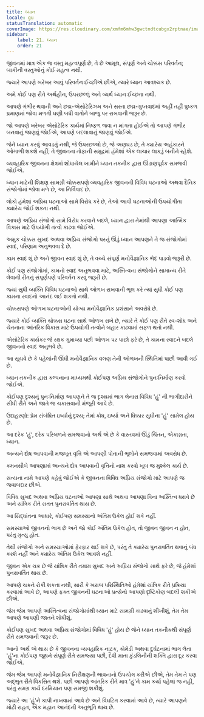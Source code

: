 ```yaml
---
title: ધ્યાન
locale: gu
statusTranslation: automatic
coverImage: https://res.cloudinary.com/xmfm6mhw3gwctndtcubgx2rptnae/image/upload/v1741354419/small_cover_la_gran_rebelion_28716e29d2.webp
sidebar:
    label: 21. ધ્યાન
    order: 21
---
```

જીવનમાં માત્ર એક જ વસ્તુ મહત્વપૂર્ણ છે, તે છે આમૂલ, સંપૂર્ણ અને ચોક્કસ પરિવર્તન; બાકીની વસ્તુઓનું કોઈ મહત્વ નથી.

જ્યારે આપણે ખરેખર આવું પરિવર્તન ઈચ્છીએ છીએ, ત્યારે ધ્યાન આવશ્યક છે.

અમે કોઈ પણ રીતે અર્થહીન, ઉપરછલ્લું અને વ્યર્થ ધ્યાન ઈચ્છતા નથી.

આપણે ગંભીર થવાની અને છદ્મ-એસોટેરિઝમ અને સસ્તા છદ્મ-ગુપ્તવાદમાં અહીં તહીં પુષ્કળ પ્રમાણમાં જોવા મળતી ઘણી બધી વાતોને બાજુ પર રાખવાની જરૂર છે.

જો આપણે ખરેખર એસોટેરિક કાર્યમાં નિષ્ફળ જવા ન માંગતા હોઈએ તો આપણે ગંભીર બનવાનું જાણવું જોઈએ, આપણે બદલાવાનું જાણવું જોઈએ.

જેને ધ્યાન કરવું આવડતું નથી, જે ઉપરછલ્લો છે, જે અણઘડ છે, તે ક્યારેય અહંકારને ઓગાળી શકશે નહીં; તે જીવનના તોફાની સમુદ્રમાં હંમેશાં એક લાચાર લાકડું બનીને રહેશે.

વ્યવહારિક જીવનના ક્ષેત્રમાં શોધાયેલ ખામીને ધ્યાન તકનીક દ્વારા ઊંડાણપૂર્વક સમજવી જોઈએ.

ધ્યાન માટેની શિક્ષણ સામગ્રી ચોક્કસપણે વ્યવહારિક જીવનની વિવિધ ઘટનાઓ અથવા દૈનિક સંજોગોમાં જોવા મળે છે, આ નિર્વિવાદ છે.

લોકો હંમેશાં અપ્રિય ઘટનાઓ સામે વિરોધ કરે છે, તેઓ આવી ઘટનાઓની ઉપયોગીતા ક્યારેય જોઈ શકતા નથી.

આપણે અપ્રિય સંજોગો સામે વિરોધ કરવાને બદલે, ધ્યાન દ્વારા તેમાંથી આપણા આત્મિક વિકાસ માટે ઉપયોગી તત્વો કાઢવા જોઈએ.

અમુક ચોક્કસ સુખદ અથવા અપ્રિય સંજોગો પરનું ઊંડું ધ્યાન આપણને તે જ સંજોગોમાં સ્વાદ, પરિણામ અનુભવવા દે છે.

કામ સ્વાદ શું છે અને જીવન સ્વાદ શું છે, તે વચ્ચે સંપૂર્ણ મનોવૈજ્ઞાનિક ભેદ પાડવો જરૂરી છે.

કોઈ પણ સંજોગોમાં, કામનો સ્વાદ અનુભવવા માટે, અસ્તિત્વના સંજોગોને સામાન્ય રીતે લેવાની રીતનું સંપૂર્ણપણે પરિવર્તન કરવું જરૂરી છે.

જ્યાં સુધી વ્યક્તિ વિવિધ ઘટનાઓ સાથે ઓળખ રાખવાની ભૂલ કરે ત્યાં સુધી કોઈ પણ કામના સ્વાદનો આનંદ લઈ શકતો નથી.

ચોક્કસપણે ઓળખ ઘટનાઓની યોગ્ય મનોવૈજ્ઞાનિક પ્રશંસાને અવરોધે છે.

જ્યારે કોઈ વ્યક્તિ ચોક્કસ ઘટના સાથે ઓળખ રાખે છે, ત્યારે તે કોઈ પણ રીતે સ્વ-શોધ અને ચેતનાના આંતરિક વિકાસ માટે ઉપયોગી તત્વોને બહાર કાઢવામાં સફળ થતો નથી.

એસોટેરિક કાર્યકર જે રક્ષક ગુમાવ્યા પછી ઓળખ પર પાછો ફરે છે, તે કામના સ્વાદને બદલે જીવનનો સ્વાદ અનુભવે છે.

આ સૂચવે છે કે પહેલાંની ઊંધી મનોવૈજ્ઞાનિક વલણ તેની ઓળખની સ્થિતિમાં પાછી આવી ગઈ છે.

ધ્યાન તકનીક દ્વારા કલ્પનાના માધ્યમથી કોઈપણ અપ્રિય સંજોગોને પુનઃનિર્માણ કરવો જોઈએ.

કોઈપણ દૃશ્યનું પુનઃનિર્માણ આપણને તે જ દૃશ્યમાં ભાગ લેનારા વિવિધ 'હું' ની ભાગીદારીને સીધી રીતે અને જાતે જ ચકાસવાની મંજૂરી આપે છે.

ઉદાહરણો: પ્રેમ સંબંધિત ઇર્ષ્યાનું દૃશ્ય; તેમાં ક્રોધ, ઇર્ષ્યા અને ધિક્કાર સુધીના 'હું' સામેલ હોય છે.

આ દરેક 'હું', દરેક પરિબળને સમજવાનો અર્થ એ છે કે વાસ્તવમાં ઊંડું ચિંતન, એકાગ્રતા, ધ્યાન.

અન્યને દોષ આપવાની મજબૂત વૃત્તિ એ આપણી પોતાની ભૂલોને સમજવામાં અવરોધ છે.

કમનસીબે આપણામાં અન્યને દોષ આપવાની વૃત્તિનો નાશ કરવો ખૂબ જ મુશ્કેલ કાર્ય છે.

સત્યના નામે આપણે કહેવું જોઈએ કે જીવનના વિવિધ અપ્રિય સંજોગો માટે આપણે જ જવાબદાર છીએ.

વિવિધ સુખદ અથવા અપ્રિય ઘટનાઓ આપણા સાથે અથવા આપણા વિના અસ્તિત્વ ધરાવે છે અને યાંત્રિક રીતે સતત પુનરાવર્તિત થાય છે.

આ સિદ્ધાંતના આધારે, કોઈપણ સમસ્યાનો અંતિમ ઉકેલ હોઈ શકે નહીં.

સમસ્યાઓ જીવનનો ભાગ છે અને જો કોઈ અંતિમ ઉકેલ હોત, તો જીવન જીવન ન હોત, પરંતુ મૃત્યુ હોત.

તેથી સંજોગો અને સમસ્યાઓમાં ફેરફાર થઈ શકે છે, પરંતુ તે ક્યારેય પુનરાવર્તિત થવાનું બંધ કરશે નહીં અને ક્યારેય અંતિમ ઉકેલ આવશે નહીં.

જીવન એક ચક્ર છે જે યાંત્રિક રીતે તમામ સુખદ અને અપ્રિય સંજોગો સાથે ફરે છે, જે હંમેશાં પુનરાવર્તિત થાય છે.

આપણે ચક્રને રોકી શકતા નથી, સારી કે ખરાબ પરિસ્થિતિઓ હંમેશાં યાંત્રિક રીતે પ્રક્રિયા કરવામાં આવે છે, આપણે ફક્ત જીવનની ઘટનાઓ પ્રત્યેનો આપણો દૃષ્ટિકોણ બદલી શકીએ છીએ.

જેમ જેમ આપણે અસ્તિત્વના સંજોગોમાંથી ધ્યાન માટે સામગ્રી કાઢવાનું શીખીશું, તેમ તેમ આપણે આપણી જાતને શોધીશું.

કોઈપણ સુખદ અથવા અપ્રિય સંજોગોમાં વિવિધ 'હું' હોય છે જેને ધ્યાન તકનીકથી સંપૂર્ણ રીતે સમજવાની જરૂર છે.

આનો અર્થ એ થાય છે કે જીવનના વ્યવહારિક નાટક, કોમેડી અથવા દુર્ઘટનામાં ભાગ લેતા 'હું'ના કોઈપણ જૂથને સંપૂર્ણ રીતે સમજ્યા પછી, દૈવી માતા કુંડલિનીની શક્તિ દ્વારા દૂર કરવા જોઈએ.

જેમ જેમ આપણે મનોવૈજ્ઞાનિક નિરીક્ષણની ભાવનાનો ઉપયોગ કરીએ છીએ, તેમ તેમ તે પણ અદ્ભુત રીતે વિકસિત થશે. પછી આપણે આંતરિક રીતે માત્ર 'હું'ને કામ કર્યા પહેલાં જ નહીં, પરંતુ સમગ્ર કાર્ય દરમિયાન પણ સમજી શકીશું.

જ્યારે આ 'હું'ને કાપી નાખવામાં આવે છે અને વિઘટિત કરવામાં આવે છે, ત્યારે આપણને મોટી રાહત, એક મહાન આનંદની અનુભૂતિ થાય છે.
